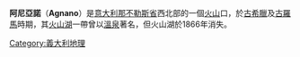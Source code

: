 '''阿尼亞諾'''（'''Agnano'''）是[[意大利|意大利]][[那不勒斯省|那不勒斯省]]西北部的一個[[火山|火山]]口，於[[古希臘|古希臘]]及[[古羅馬|古羅馬]]時期，其[[火山湖|火山湖]]一帶曾以[[溫泉|溫泉]]著名，但火山湖於1866年消失。

{{Italy-geo-stub}}

[[Category:義大利地理|Category:義大利地理]]